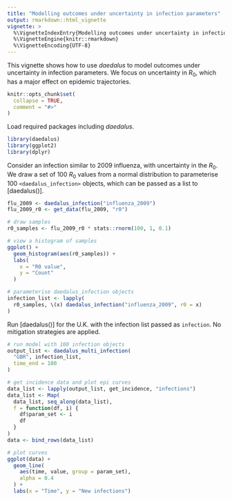 ```yaml
---
title: "Modelling outcomes under uncertainty in infection parameters"
output: rmarkdown::html_vignette
vignette: >
  %\VignetteIndexEntry{Modelling outcomes under uncertainty in infection parameters}
  %\VignetteEngine{knitr::rmarkdown}
  %\VignetteEncoding{UTF-8}
---
```


This vignette shows how to use _daedalus_ to model outcomes under uncertainty in infection parameters.
We focus on uncertainty in $R_0$, which has a major effect on epidemic trajectories.

```r
knitr::opts_chunk$set(
  collapse = TRUE,
  comment = "#>"
)
```

Load required packages including _daedalus_.

```r
library(daedalus)
library(ggplot2)
library(dplyr)
```

Consider an infection similar to 2009 influenza, with uncertainty in the $R_0$.
We draw a set of 100 $R_0$ values from a normal distribution to parameterise 100 `<daedalus_infection>` objects, which can be passed as a list to [daedalus()].

```r
flu_2009 <- daedalus_infection("influenza_2009")
flu_2009_r0 <- get_data(flu_2009, "r0")

# draw samples
r0_samples <- flu_2009_r0 * stats::rnorm(100, 1, 0.1)

# view a histogram of samples
ggplot() +
  geom_histogram(aes(r0_samples)) +
  labs(
    x = "R0 value",
    y = "Count"
  )

# parameterise daedalus_infection objects
infection_list <- lapply(
  r0_samples, \(x) daedalus_infection("influenza_2009", r0 = x)
)
```

Run [daedalus()] for the U.K. with the infection list passed as `infection`.
No mitigation strategies are applied.

```r
# run model with 100 infection objects
output_list <- daedalus_multi_infection(
  "GBR", infection_list,
  time_end = 100
)

# get incidence data and plot epi curves
data_list <- lapply(output_list, get_incidence, "infections")
data_list <- Map(
  data_list, seq_along(data_list),
  f = function(df, i) {
    df$param_set <- i
    df
  }
)
data <- bind_rows(data_list)

# plot curves
ggplot(data) +
  geom_line(
    aes(time, value, group = param_set),
    alpha = 0.4
  ) +
  labs(x = "Time", y = "New infections")
```
